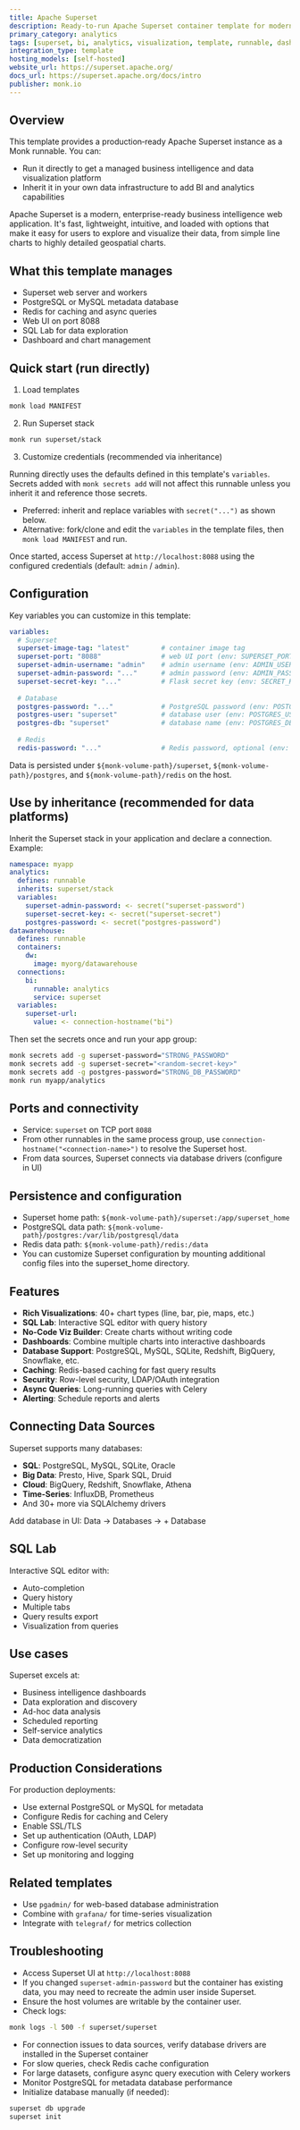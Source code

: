 ```yaml
---
title: Apache Superset
description: Ready-to-run Apache Superset container template for modern data exploration and business intelligence visualization.
primary_category: analytics
tags: [superset, bi, analytics, visualization, template, runnable, dashboard, data-exploration]
integration_type: template
hosting_models: [self-hosted]
website_url: https://superset.apache.org/
docs_url: https://superset.apache.org/docs/intro
publisher: monk.io
---
```


## Overview

This template provides a production‑ready Apache Superset instance as a Monk runnable. You can:

- Run it directly to get a managed business intelligence and data visualization platform
- Inherit it in your own data infrastructure to add BI and analytics capabilities

Apache Superset is a modern, enterprise-ready business intelligence web application. It's fast, lightweight, intuitive, and loaded with options that make it easy for users to explore and visualize their data, from simple line charts to highly detailed geospatial charts.

## What this template manages

- Superset web server and workers
- PostgreSQL or MySQL metadata database
- Redis for caching and async queries
- Web UI on port 8088
- SQL Lab for data exploration
- Dashboard and chart management

## Quick start (run directly)

1) Load templates

```bash
monk load MANIFEST
```

2) Run Superset stack

```bash
monk run superset/stack
```

3) Customize credentials (recommended via inheritance)

Running directly uses the defaults defined in this template's `variables`. Secrets added with `monk secrets add` will not affect this runnable unless you inherit it and reference those secrets.

- Preferred: inherit and replace variables with `secret("...")` as shown below.
- Alternative: fork/clone and edit the `variables` in the template files, then `monk load MANIFEST` and run.

Once started, access Superset at `http://localhost:8088` using the configured credentials (default: `admin` / `admin`).

## Configuration

Key variables you can customize in this template:

```yaml
variables:
  # Superset
  superset-image-tag: "latest"        # container image tag
  superset-port: "8088"               # web UI port (env: SUPERSET_PORT)
  superset-admin-username: "admin"    # admin username (env: ADMIN_USERNAME)
  superset-admin-password: "..."      # admin password (env: ADMIN_PASSWORD)
  superset-secret-key: "..."          # Flask secret key (env: SECRET_KEY)
  
  # Database
  postgres-password: "..."            # PostgreSQL password (env: POSTGRES_PASSWORD)
  postgres-user: "superset"           # database user (env: POSTGRES_USER)
  postgres-db: "superset"             # database name (env: POSTGRES_DB)
  
  # Redis
  redis-password: "..."               # Redis password, optional (env: REDIS_PASSWORD)
```

Data is persisted under `${monk-volume-path}/superset`, `${monk-volume-path}/postgres`, and `${monk-volume-path}/redis` on the host.

## Use by inheritance (recommended for data platforms)

Inherit the Superset stack in your application and declare a connection. Example:

```yaml
namespace: myapp
analytics:
  defines: runnable
  inherits: superset/stack
  variables:
    superset-admin-password: <- secret("superset-password")
    superset-secret-key: <- secret("superset-secret")
    postgres-password: <- secret("postgres-password")
datawarehouse:
  defines: runnable
  containers:
    dw:
      image: myorg/datawarehouse
  connections:
    bi:
      runnable: analytics
      service: superset
  variables:
    superset-url:
      value: <- connection-hostname("bi")
```

Then set the secrets once and run your app group:

```bash
monk secrets add -g superset-password="STRONG_PASSWORD"
monk secrets add -g superset-secret="<random-secret-key>"
monk secrets add -g postgres-password="STRONG_DB_PASSWORD"
monk run myapp/analytics
```

## Ports and connectivity

- Service: `superset` on TCP port `8088`
- From other runnables in the same process group, use `connection-hostname("<connection-name>")` to resolve the Superset host.
- From data sources, Superset connects via database drivers (configure in UI)

## Persistence and configuration

- Superset home path: `${monk-volume-path}/superset:/app/superset_home`
- PostgreSQL data path: `${monk-volume-path}/postgres:/var/lib/postgresql/data`
- Redis data path: `${monk-volume-path}/redis:/data`
- You can customize Superset configuration by mounting additional config files into the superset_home directory.

## Features

- **Rich Visualizations**: 40+ chart types (line, bar, pie, maps, etc.)
- **SQL Lab**: Interactive SQL editor with query history
- **No-Code Viz Builder**: Create charts without writing code
- **Dashboards**: Combine multiple charts into interactive dashboards
- **Database Support**: PostgreSQL, MySQL, SQLite, Redshift, BigQuery, Snowflake, etc.
- **Caching**: Redis-based caching for fast query results
- **Security**: Row-level security, LDAP/OAuth integration
- **Async Queries**: Long-running queries with Celery
- **Alerting**: Schedule reports and alerts

## Connecting Data Sources

Superset supports many databases:
- **SQL**: PostgreSQL, MySQL, SQLite, Oracle
- **Big Data**: Presto, Hive, Spark SQL, Druid
- **Cloud**: BigQuery, Redshift, Snowflake, Athena
- **Time-Series**: InfluxDB, Prometheus
- And 30+ more via SQLAlchemy drivers

Add database in UI: Data → Databases → + Database

## SQL Lab

Interactive SQL editor with:
- Auto-completion
- Query history
- Multiple tabs
- Query results export
- Visualization from queries

## Use cases

Superset excels at:
- Business intelligence dashboards
- Data exploration and discovery
- Ad-hoc data analysis
- Scheduled reporting
- Self-service analytics
- Data democratization

## Production Considerations

For production deployments:
- Use external PostgreSQL or MySQL for metadata
- Configure Redis for caching and Celery
- Enable SSL/TLS
- Set up authentication (OAuth, LDAP)
- Configure row-level security
- Set up monitoring and logging


## Related templates

- Use `pgadmin/` for web-based database administration
- Combine with `grafana/` for time-series visualization
- Integrate with `telegraf/` for metrics collection

## Troubleshooting

- Access Superset UI at `http://localhost:8088`
- If you changed `superset-admin-password` but the container has existing data, you may need to recreate the admin user inside Superset.
- Ensure the host volumes are writable by the container user.
- Check logs:

```bash
monk logs -l 500 -f superset/superset
```

- For connection issues to data sources, verify database drivers are installed in the Superset container
- For slow queries, check Redis cache configuration
- For large datasets, configure async query execution with Celery workers
- Monitor PostgreSQL for metadata database performance
- Initialize database manually (if needed):

```bash
superset db upgrade
superset init
```
